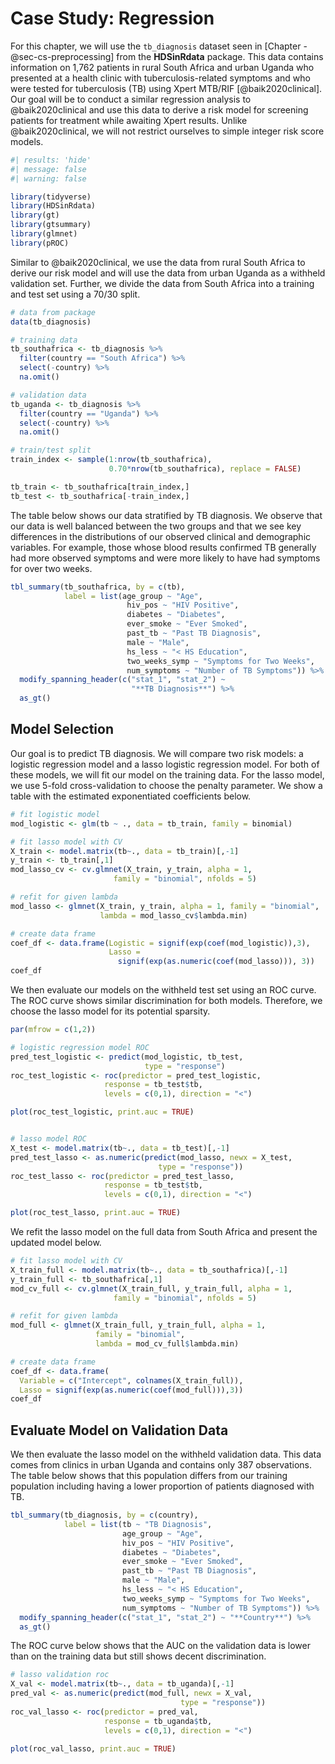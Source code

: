 # Case Study: Regression {#sec-cs-regression}

For this chapter, we will use the `tb_diagnosis` dataset seen in [Chapter -@sec-cs-preprocessing] from the **HDSinRdata** package. This data contains information on 1,762 patients in rural South Africa and urban Uganda who presented at a health clinic with tuberculosis-related symptoms and who were tested for tuberculosis (TB) using Xpert MTB/RIF [@baik2020clinical]. Our goal will be to conduct a similar regression analysis to @baik2020clinical and use this data to derive a risk model for screening patients for treatment while awaiting Xpert results. Unlike @baik2020clinical, we will not restrict ourselves to simple integer risk score models. 

```r
#| results: 'hide'
#| message: false
#| warning: false

library(tidyverse)
library(HDSinRdata)
library(gt)
library(gtsummary)
library(glmnet)
library(pROC)
```
Similar to @baik2020clinical, we use the data from rural South Africa to derive our risk model and will use the data from urban Uganda as a withheld validation set. Further, we divide the data from South Africa into a training and test set using a 70/30 split. 

```r
# data from package
data(tb_diagnosis)

# training data
tb_southafrica <- tb_diagnosis %>%
  filter(country == "South Africa") %>%
  select(-country) %>%
  na.omit()

# validation data
tb_uganda <- tb_diagnosis %>%
  filter(country == "Uganda") %>%
  select(-country) %>%
  na.omit()

# train/test split
train_index <- sample(1:nrow(tb_southafrica), 
                      0.70*nrow(tb_southafrica), replace = FALSE)

tb_train <- tb_southafrica[train_index,]
tb_test <- tb_southafrica[-train_index,]
```

The table below shows our data stratified by TB diagnosis. We observe that our data is well balanced between the two groups and that we see key differences in the distributions of our observed clinical and demographic variables. For example, those whose blood results confirmed TB generally had more observed symptoms and were more likely to have had symptoms for over two weeks. 

```r
tbl_summary(tb_southafrica, by = c(tb),
            label = list(age_group ~ "Age",
                          hiv_pos ~ "HIV Positive",
                          diabetes ~ "Diabetes",
                          ever_smoke ~ "Ever Smoked",
                          past_tb ~ "Past TB Diagnosis",
                          male ~ "Male",
                          hs_less ~ "< HS Education",
                          two_weeks_symp ~ "Symptoms for Two Weeks",
                          num_symptoms ~ "Number of TB Symptoms")) %>%
  modify_spanning_header(c("stat_1", "stat_2") ~ 
                           "**TB Diagnosis**") %>%
  as_gt()
```


## Model Selection

Our goal is to predict TB diagnosis. We will compare two risk models: a logistic regression model and a lasso logistic regression model. For both of these models, we will fit our model on the training data. For the lasso model, we use 5-fold cross-validation to choose the penalty parameter. We show a table with the estimated exponentiated coefficients below. 

```r
# fit logistic model 
mod_logistic <- glm(tb ~ ., data = tb_train, family = binomial)

# fit lasso model with CV
X_train <- model.matrix(tb~., data = tb_train)[,-1]
y_train <- tb_train[,1]
mod_lasso_cv <- cv.glmnet(X_train, y_train, alpha = 1, 
                       family = "binomial", nfolds = 5)

# refit for given lambda
mod_lasso <- glmnet(X_train, y_train, alpha = 1, family = "binomial",
                    lambda = mod_lasso_cv$lambda.min)

# create data frame
coef_df <- data.frame(Logistic = signif(exp(coef(mod_logistic)),3),
                      Lasso = 
                        signif(exp(as.numeric(coef(mod_lasso))), 3))
coef_df
```

We then evaluate our models on the withheld test set using an ROC curve. The ROC curve shows similar discrimination for both models. Therefore, we choose the lasso model for its potential sparsity.   

```r
par(mfrow = c(1,2))

# logistic regression model ROC
pred_test_logistic <- predict(mod_logistic, tb_test, 
                              type = "response")
roc_test_logistic <- roc(predictor = pred_test_logistic,
                     response = tb_test$tb,
                     levels = c(0,1), direction = "<")

plot(roc_test_logistic, print.auc = TRUE)


# lasso model ROC
X_test <- model.matrix(tb~., data = tb_test)[,-1]
pred_test_lasso <- as.numeric(predict(mod_lasso, newx = X_test, 
                                 type = "response"))
roc_test_lasso <- roc(predictor = pred_test_lasso,
                     response = tb_test$tb,
                     levels = c(0,1), direction = "<")

plot(roc_test_lasso, print.auc = TRUE)
```

We refit the lasso model on the full data from South Africa and present the updated model below.

```r
# fit lasso model with CV
X_train_full <- model.matrix(tb~., data = tb_southafrica)[,-1]
y_train_full <- tb_southafrica[,1]
mod_cv_full <- cv.glmnet(X_train_full, y_train_full, alpha = 1, 
                       family = "binomial", nfolds = 5)

# refit for given lambda
mod_full <- glmnet(X_train_full, y_train_full, alpha = 1, 
                   family = "binomial", 
                   lambda = mod_cv_full$lambda.min)

# create data frame
coef_df <- data.frame(
  Variable = c("Intercept", colnames(X_train_full)),
  Lasso = signif(exp(as.numeric(coef(mod_full))),3))
coef_df
```

## Evaluate Model on Validation Data

We then evaluate the lasso model on the withheld validation data. This data comes from clinics in urban Uganda and contains only 387 observations. The table below shows that this population differs from our training population including having a lower proportion of patients diagnosed with TB. 

```r
tbl_summary(tb_diagnosis, by = c(country),
            label = list(tb ~ "TB Diagnosis",
                         age_group ~ "Age",
                         hiv_pos ~ "HIV Positive",
                         diabetes ~ "Diabetes",
                         ever_smoke ~ "Ever Smoked",
                         past_tb ~ "Past TB Diagnosis",
                         male ~ "Male",
                         hs_less ~ "< HS Education",
                         two_weeks_symp ~ "Symptoms for Two Weeks",
                         num_symptoms ~ "Number of TB Symptoms")) %>%
  modify_spanning_header(c("stat_1", "stat_2") ~ "**Country**") %>%
  as_gt()
```

The ROC curve below shows that the AUC on the validation data is lower than on the training data but still shows decent discrimination. 

```r
# lasso validation roc
X_val <- model.matrix(tb~., data = tb_uganda)[,-1]
pred_val <- as.numeric(predict(mod_full, newx = X_val, 
                                      type = "response"))
roc_val_lasso <- roc(predictor = pred_val,
                     response = tb_uganda$tb,
                     levels = c(0,1), direction = "<")

plot(roc_val_lasso, print.auc = TRUE)
```


